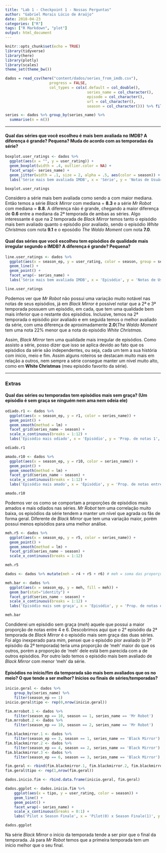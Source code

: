 ```yaml
---
title: "Lab 1 - Checkpoint 1 - Nossas Perguntas"
author: "Gabriel Morais Lúcio de Araújo"
date: 2018-04-23
categories: ["R"]
tags: ["R Markdown", "plot"]
output: html_document
---
```


```r
knitr::opts_chunk$set(echo = TRUE)
library(tidyverse)
library(here)
library(plotly)
library(scales)
theme_set(theme_bw())
```

```r
dados = read_csv(here("content/dados/series_from_imdb.csv"), 
                    progress = FALSE,
                    col_types = cols(.default = col_double(), 
                                     series_name = col_character(), 
                                     episode = col_character(), 
                                     url = col_character(),
                                     season = col_character())) %>% filter(series_name %in% c("Black Mirror", "Mr Robot"))

series <- dados %>% group_by(series_name) %>%
  summarise(n = n()) 
```

***

#### Qual das séries que você escolheu é mais bem avaliada no IMDB? A diferença é grande? Pequena? Muda de acordo com as temporadas da série?

```r
boxplot.user_ratings <- dados %>%
  ggplot(aes(x = "", y = user_rating)) +
  geom_boxplot(width = .4, outlier.color = NA) +
  facet_wrap(~ series_name) +
  geom_jitter(width = .1, size = 2, alpha = .5, aes(color = season)) +
  labs('Série mais bem avaliada IMDB', x = 'Série', y = 'Notas de Usuário', color = 'Temporada')

boxplot.user_ratings
```

Considero a série mais bem avaliada como sendo a com maior mediana. Então temos a série *Black Mirror* com mediana = **8.3** e a série *Mr Robot* com mediana = **8.8**. A diferença não é grande, chegando a maior diferença de **0.6** entre a mediana da 2ª temporada de ambas as séries. Algo interessante é que na 2 temporada de *Black Mirror* temos tanto o episódio mais bem avaliado quanto o episódio pior avaliado, sendo o episódio *White Christmas* com nota **9.1** e o eposódio *The Waldo Moment* com nota **7.0**.

#### Qual das séries que você escolheu tem episódios de qualidade mais irregular segundo o IMDB? A diferença é grande? Pequena?

```r
line.user_ratings <- dados %>%
  ggplot(aes(x = season_ep, y = user_rating, color = season, group = season)) + 
  geom_line() + 
  geom_point() +
  facet_wrap(~ series_name) +
  labs('Série mais bem avaliada IMDB', x = 'Episódio', y = 'Notas de Usuário', color = 'Temporada')

line.user_ratings
```

Podemos ver que *Mr Robot* não possui uma variação muito notável nas notas de seus episódios, já em *Black Mirror* é possível notar que a 2ª e 3ª temporada possuem um episódio, em cada, que tem uma qualidade bem mais inferior que o restante dos episódios. Inclusive, temos na 2ª temporada o episódio pior avaliado e em seguida temos o melhor avaliado da série, com uma diferença de aproximadamente **2.0**(*The Waldo Moment* tem uma nota 22% menor que a nota do episódio *White Christmas*.

Assim, *Black Mirror* tem uma qualidade mais irregular de episódios. Como assisto a série, posso dizer que isso se aplica devido ao fato que os episódios da série são independentes, ou seja, cada um tem a sua história com ínicio, meio e fim. Assim alguns roteiros se destacam muito mais em relação a outros, nem sempre a série consegue manter um nível muito alto, como em **White Christmas** (meu episódio favorito da série).

***

### Extras

#### Qual das séries ou temporadas tem episódios mais sem graça? (Um episódio é sem graça se ninguém nem ama nem odeia ele)

```r
odiado.r1 <- dados %>% 
  ggplot(aes(x = season_ep, y = r1, color = series_name)) +
  geom_point() +
  geom_smooth(method = lm) +
  facet_grid(series_name ~ season) +
  scale_x_continuous(breaks = 1:12) +
  labs('Episódio mais odiado', x = 'Episódio', y = 'Prop. de notas 1', color = 'Série')

odiado.r1
```

```r
amado.r10 <- dados %>%
  ggplot(aes(x = season_ep, y = r10, color = series_name)) +
  geom_point() +
  geom_smooth(method = lm) +
  facet_grid(series_name ~ season) +
  scale_x_continuous(breaks = 1:12) +
  labs('Episódio mais amado', x = 'Episódio', y = 'Prop. de notas entre 10', color = 'Série')

amado.r10
```

Podemos ver os como se comportam a proporções de episódios mais amados e mais odiados nas séries. *Mr Robot* tem uma correlação muito baixa, os episódios da série tendem a manter um nível que agrada os fãs de forma geral. Diferente de *Black Mirror* que tem uma variação maior, porém possui menos episódios para uma melhor análise.

```r
meh.r5 <- dados %>%
  ggplot(aes(x = season_ep, y = r5, color = series_name)) +
  geom_point() +
  geom_smooth(method = lm) +
  facet_grid(series_name ~ season) +
  scale_x_continuous(breaks = 1:12)

meh.r5
```

```r
dados <- dados %>% mutate(meh = r4 + r5 + r6) # meh = soma das proporções entre r4, r5 e r6

meh.bar <- dados %>%
  ggplot(aes(x = season_ep, y = meh, fill = meh)) +
  geom_bar(stat="identity") +
  facet_grid(series_name ~ season) +
  scale_x_continuous(breaks = 1:12) +
  labs('Episódio mais sem graça', x = 'Episódio', y = 'Prop. de notas entre 4-6', fill = 'Temporada')

meh.bar
```

Condiderei um episódio sem graça (*meh*) aquele que possui a maior proporção de notas entre 4 e 6. Descobrimos aqui que o 2° episódio da 2ª temporada de *Black Mirror* é o episódio mais sem graça das duas séries. Foi algo inexperado para mim, pensei que o episódio pior avaliado (o 3º episódio da 2ª temporada) teria uma proporção de 'meh' maior do que os outros, porém a proporção de 'meh' dele está bem parecida com a de outros episódios. Por outro lado temos o episódio mais bem avaliado de *Black Mirror* com menor 'meh' da série. 

#### Episódios no início/fim da temporada são mais bem avaliados que os no meio? O que tende a ser melhor? Inícios ou finais de séries/temporadas?

```r
inicio.geral <- dados %>% 
    group_by(series_name) %>%
    filter(season_ep == 1)
inicio.geral$tipo <- rep(0,nrow(inicio.geral))

fim.mrrobot.1 <- dados %>%
    filter(season_ep == 10, season == 1, series_name == 'Mr Robot')
fim.mrrobot.2 <- dados %>%
    filter(season_ep == 10, season == 2, series_name == 'Mr Robot')

fim.blackmirror.1 <- dados %>%
    filter(season_ep == 3, season == 1, series_name == 'Black Mirror')
fim.blackmirror.2 <- dados %>%
    filter(season_ep == 4, season == 2, series_name == 'Black Mirror')
fim.blackmirror.3 <- dados %>%
    filter(season_ep == 6, season == 3, series_name == 'Black Mirror')

fim.geral <- rbind(fim.blackmirror.1, fim.blackmirror.2, fim.blackmirror.3, fim.mrrobot.1, fim.mrrobot.2)
fim.geral$tipo <- rep(1,nrow(fim.geral))

dados.inicio.fim <- rbind.data.frame(inicio.geral, fim.geral)

dados.ggplot <- dados.inicio.fim %>%
    ggplot(aes(x = tipo, y = user_rating, color = season)) + 
    geom_line() + 
    geom_point() +
    facet_wrap(~ series_name) +
    scale_x_continuous(breaks = 0:1) +
    labs('Pilot x Season Finale', x = 'Pilot(0) x Season Finale(1)', y = 'Notas de Usuário', color = 'Temporada')

dados.ggplot
```

Na série *Black Mirror* o início da temporada tende a ser pior que o final da temporada. Já para *Mr Robot* temos que a primeira temporada tem um início melhor que o seu final.
